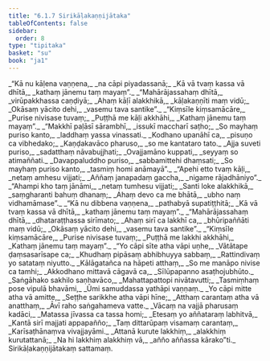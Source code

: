 ```yaml
---
title: "6.1.7 Sirikāḷakaṇṇijātaka"
tableOfContents: false
sidebar:
  order: 8
type: "tipitaka"
basket: "su"
book: "ja1"
---
```



<DynamicBreadcrumb />

<Division number="40" book="ja1">

<Paragraph number="1363" type="verses" book="ja1">
_“Kā nu kāḷena vaṇṇena,_  
_na cāpi piyadassanā;_  
_Kā vā tvaṃ kassa vā dhītā,_  
_kathaṃ jānemu taṃ mayaṃ”._  

</Paragraph>

</Division>
<Division number="41" book="ja1">

<Paragraph number="1364" type="verses" book="ja1">
_“Mahārājassahaṃ dhītā,_  
_virūpakkhassa caṇḍiyā;_  
_Ahaṃ kāḷī alakkhikā,_  
_kāḷakaṇṇīti maṃ vidū;_  
_Okāsaṃ yācito dehi,_  
_vasemu tava santike”._  

</Paragraph>

</Division>
<Division number="42" book="ja1">

<Paragraph number="1365" type="verses" book="ja1">
_“Kiṃsīle kiṃsamācāre,_  
_Purise nivisase tuvaṃ;_  
_Puṭṭhā me kāḷi akkhāhi,_  
_Kathaṃ jānemu taṃ mayaṃ”._  

</Paragraph>

</Division>
<Division number="43" book="ja1">

<Paragraph number="1366" type="verses" book="ja1">
_“Makkhī paḷāsī sārambhī,_  
_issukī maccharī saṭho;_  
_So mayhaṃ puriso kanto,_  
_laddhaṃ yassa vinassati._  

</Paragraph>

</Division>
<Division number="44" book="ja1">

<Paragraph number="1367" type="verses" book="ja1">
_Kodhano upanāhī ca,_  
_pisuṇo ca vibhedako;_  
_Kaṇḍakavāco pharuso,_  
_so me kantataro tato._  

</Paragraph>

</Division>
<Division number="45" book="ja1">

<Paragraph number="1368" type="verses" book="ja1">
_Ajja suveti puriso,_  
_sadatthaṃ nāvabujjhati;_  
_Ovajjamāno kuppati,_  
_seyyaṃ so atimaññati._  

</Paragraph>

</Division>
<Division number="46" book="ja1">

<Paragraph number="1369" type="verses" book="ja1">
_Davappaluddho puriso,_  
_sabbamittehi dhaṃsati;_  
_So mayhaṃ puriso kanto,_  
_tasmiṃ homi anāmayā”._  

</Paragraph>

</Division>
<Division number="47" book="ja1">

<Paragraph number="1370" type="verses" book="ja1">
_“Apehi etto tvaṃ kāḷi,_  
_netaṃ amhesu vijjati;_  
_Aññaṃ janapadaṃ gaccha,_  
_nigame rājadhāniyo”._  

</Paragraph>

</Division>
<Division number="48" book="ja1">

<Paragraph number="1371" type="verses" book="ja1">
_“Ahampi kho taṃ jānāmi,_  
_netaṃ tumhesu vijjati;_  
_Santi loke alakkhikā,_  
_saṃgharanti bahuṃ dhanaṃ;_  
_Ahaṃ devo ca me bhātā,_  
_ubho naṃ vidhamāmase”._  

</Paragraph>

</Division>
<Division number="49" book="ja1">

<Paragraph number="1372" type="verses" book="ja1">
_“Kā nu dibbena vaṇṇena,_  
_pathabyā supatiṭṭhitā;_  
_Kā vā tvaṃ kassa vā dhītā,_  
_kathaṃ jānemu taṃ mayaṃ”._  

</Paragraph>

</Division>
<Division number="50" book="ja1">

<Paragraph number="1373" type="verses" book="ja1">
_“Mahārājassahaṃ dhītā,_  
_dhataraṭṭhassa sirīmato;_  
_Ahaṃ sirī ca lakkhī ca,_  
_bhūripaññāti maṃ vidū;_  
_Okāsaṃ yācito dehi,_  
_vasemu tava santike”._  

</Paragraph>

</Division>
<Division number="51" book="ja1">

<Paragraph number="1374" type="verses" book="ja1">
_“Kiṃsīle kiṃsamācāre,_  
_Purise nivisase tuvaṃ;_  
_Puṭṭhā me lakkhi akkhāhi,_  
_Kathaṃ jānemu taṃ mayaṃ”._  

</Paragraph>

</Division>
<Division number="52" book="ja1">

<Paragraph number="1375" type="verses" book="ja1">
_“Yo cāpi sīte atha vāpi uṇhe,_  
_Vātātape ḍaṃsasarīsape ca;_  
_Khudhaṃ pipāsaṃ abhibhuyya sabbaṃ,_  
_Rattindivaṃ yo satataṃ niyutto._  

</Paragraph>

</Division>
<Division number="53" book="ja1">

<Paragraph number="1376" type="verses" book="ja1">
_Kālāgatañca na hāpeti atthaṃ,_  
_So me manāpo nivise ca tamhi;_  
_Akkodhano mittavā cāgavā ca,_  
_Sīlūpapanno asaṭhojubhūto._  

</Paragraph>

</Division>
<Division number="54" book="ja1">

<Paragraph number="1377" type="verses" book="ja1">
_Saṅgāhako sakhilo saṇhavāco,_  
_Mahattapattopi nivātavutti;_  
_Tasmiṃhaṃ pose vipulā bhavāmi,_  
_Ūmi samuddassa yathāpi vaṇṇaṃ._  

</Paragraph>

</Division>
<Division number="55" book="ja1">

<Paragraph number="1378" type="verses" book="ja1">
_Yo cāpi mitte atha vā amitte,_  
_Seṭṭhe sarikkhe atha vāpi hīne;_  
_Atthaṃ carantaṃ atha vā anatthaṃ,_  
_Āvī raho saṅgahameva vatte._  

</Paragraph>

</Division>
<Division number="56" book="ja1">

<Paragraph number="1379" type="verses" book="ja1">
_Vācaṃ na vajjā pharusaṃ kadāci,_  
_Matassa jīvassa ca tassa homi;_  
_Etesaṃ yo aññataraṃ labhitvā,_  
_Kantā sirī majjati appapañño;_  
_Taṃ dittarūpaṃ visamaṃ carantaṃ,_  
_Karīsaṭhānaṃva vivajjayāmi._  

</Paragraph>

</Division>
<Division number="57" book="ja1">

<Paragraph number="1380" type="verses" book="ja1">
_Attanā kurute lakkhiṃ,_  
_alakkhiṃ kurutattanā;_  
_Na hi lakkhiṃ alakkhiṃ vā,_  
_añño aññassa kārako”ti._  


</Paragraph>
</Division>

<Paragraph number="1381" type="center" book="ja1">
Sirikāḷakaṇṇijātakaṃ sattamaṃ.
</Paragraph>